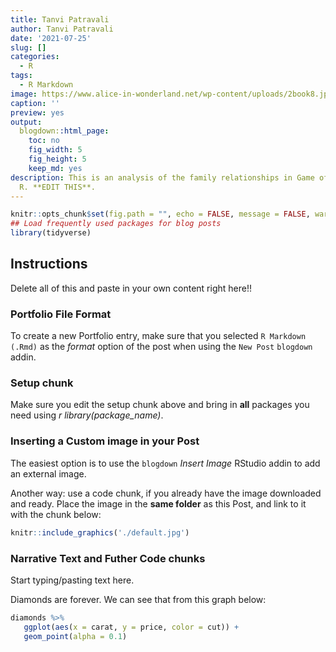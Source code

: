 ```yaml
---
title: Tanvi Patravali
author: Tanvi Patravali
date: '2021-07-25'
slug: []
categories:
  - R
tags:
  - R Markdown
image: https://www.alice-in-wonderland.net/wp-content/uploads/2book8.jpg
caption: ''
preview: yes
output:
  blogdown::html_page:
    toc: no
    fig_width: 5
    fig_height: 5
    keep_md: yes
description: This is an analysis of the family relationships in Game of Thrones, using
  R. **EDIT THIS**.
---
```



```r
knitr::opts_chunk$set(fig.path = "", echo = FALSE, message = FALSE, warning = FALSE)
## Load frequently used packages for blog posts
library(tidyverse)
```

## Instructions

Delete all of this and paste in your own content right here!!

### Portfolio File Format

To create a new Portfolio entry, make sure that you selected `R Markdown (.Rmd)` as the _format_ option of the post when using the `New Post` `blogdown` addin.

### Setup chunk

Make sure you edit the setup chunk above and bring in **all** packages you need using *r library(package_name)*. 


### Inserting a Custom image in your Post

The easiest option is to use the `blogdown` _Insert Image_ RStudio addin to add an external image.

Another way: use a code chunk, if you already have the image downloaded and ready. Place the image in the **same folder** as this Post, and link to it with the chunk below:

```r
knitr::include_graphics('./default.jpg')
```

### Narrative Text and Futher Code chunks

Start typing/pasting text here.

Diamonds are forever. We can see that from this graph below:

```r
diamonds %>% 
   ggplot(aes(x = carat, y = price, color = cut)) + 
   geom_point(alpha = 0.1)
   
```


